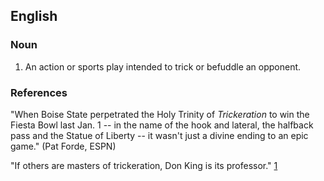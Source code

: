 ==English==

===Noun===
{{en-noun}}

# An action or sports play intended to trick or befuddle an opponent.

===References===
"When Boise State perpetrated the Holy Trinity of ''Trickeration'' to win the Fiesta Bowl last Jan. 1 -- in the name of the hook and lateral, the halfback pass and the Statue of Liberty -- it wasn't just a divine ending to an epic game." (Pat Forde, ESPN)

"If others are masters of trickeration, Don King is its professor." [http://query.nytimes.com/gst/fullpage.html?res=9C0CE7DE153FF930A25751C0A966958260]